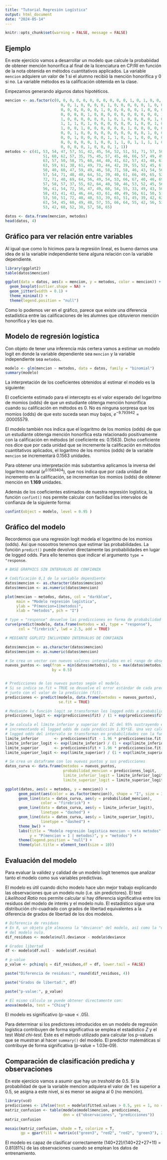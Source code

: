 ```yaml
---
title: "Tutorial Regresión Logística"
output: html_document
date: "2024-05-14"
---
```


```r
knitr::opts_chunk$set(warning = FALSE, message = FALSE) 
```

## Ejemplo 

En este ejercicio vamos a desarrollar un modelo que calcule la probabiidad de obtener mención honorífica al final de la licenciatura en CP/RI en función de la nota obtenida en métodos cuantitativos applicados. La variable `mencion` adquiere un valor de 1 si el alumno recibió la mención honorífica y 0 si no. La variable métodos es la calificación obtenida en la clase.

Empezamos generando algunos datos hipotéticos. 

```r
mencion <- as.factor(c(0, 0, 0, 0, 0, 0, 0, 0, 0, 0, 0, 1, 0, 1, 0, 0, 0, 0, 1,
                         0, 0, 1, 0, 0, 0, 0, 1, 0, 0, 0, 0, 0, 1, 0, 0, 1, 0, 1,
                         0, 0, 0, 0, 0, 0, 1, 0, 0, 0, 0, 0, 1, 0, 0, 0, 1, 0, 0,
                         0, 0, 0, 0, 1, 0, 0, 0, 0, 0, 0, 0, 0, 0, 0, 1, 0, 0, 0,
                         1, 0, 0, 0, 0, 0, 0, 1, 0, 1, 0, 0, 0, 0, 1, 0, 1, 0, 0,
                         1, 1, 1, 0, 1, 0, 0, 0, 0, 0, 0, 1, 0, 0, 1, 0, 0, 0, 1,
                         1, 0, 0, 1, 0, 0, 0, 0, 0, 0, 1, 0, 0, 0, 0, 0, 0, 1, 1,
                         0, 0, 1, 0, 0, 0, 0, 0, 0, 0, 0, 0, 0, 1, 0, 0, 0, 0, 0,
                         0, 0, 1, 0, 0, 0, 0, 1, 1, 0, 1, 1, 0, 0, 0, 0, 1, 0, 0,
                         0, 0, 0, 0, 0, 1, 0, 0, 1, 1, 0, 1, 1, 1, 1, 0, 0, 1, 0,
                         0, 0, 0, 0, 1, 0, 0, 0, 1, 1))
metodos <- c(41, 53, 54, 47, 57, 51, 42, 45, 54, 52, 51, 51, 71, 57, 50, 43,
                 51, 60, 62, 57, 35, 75, 45, 57, 45, 46, 66, 57, 49, 49, 57, 64,
                 63, 57, 50, 58, 75, 68, 44, 40, 41, 62, 57, 43, 48, 63, 39, 70,
                 63, 59, 61, 38, 61, 49, 73, 44, 42, 39, 55, 52, 45, 61, 39, 41,
                 50, 40, 60, 47, 59, 49, 46, 58, 71, 58, 46, 43, 54, 56, 46, 54,
                 57, 54, 71, 48, 40, 64, 51, 39, 40, 61, 66, 49, 65, 52, 46, 61,
                 72, 71, 40, 69, 64, 56, 49, 54, 53, 66, 67, 40, 46, 69, 40, 41,
                 57, 58, 57, 37, 55, 62, 64, 40, 50, 46, 53, 52, 45, 56, 45, 54,
                 56, 41, 54, 72, 56, 47, 49, 60, 54, 55, 33, 49, 43, 50, 52, 48,
                 58, 43, 41, 43, 46, 44, 43, 61, 40, 49, 56, 61, 50, 51, 42, 67,
                 53, 50, 51, 72, 48, 40, 53, 39, 63, 51, 45, 39, 42, 62, 44, 65,
                 63, 54, 45, 60, 49, 48, 57, 55, 66, 64, 55, 42, 56, 53, 41, 42,
                 53, 42, 60, 52, 38, 57, 58, 65)

datos <- data.frame(mencion, metodos)
head(datos, 4)
```

## Gráfico para ver relación entre variables

Al igual que como lo hicimos para la regresión lineal, es bueno darnos una idea de si la variable independiente tiene alguna relación con la variable dependiente.  

```r
library(ggplot2)
table(datos$mencion)
```

```r
ggplot(data = datos, aes(x = mencion, y = metodos, color = mencion)) +
  geom_boxplot(outlier.shape = NA) +
  geom_jitter(width = 0.1) +
  theme_minimal() +
  theme(legend.position = "null")
```

Como lo podemos ver en el gráfico, parece que existe una diferencia estadística entre las calificaciones de les alumnes que obtuvieron mención honorífica y les que no. 

## Modelo de regresión logística

Con objeto de tener una inferencia más certera vamos a estimar un modelo logit en donde la variable dependiente sea `mencion` y la variable independiente sea `metodos`. 

```r
modelo <- glm(mencion ~ metodos, data = datos, family = "binomial")
summary(modelo)
```

La interpretación de los coeficientes obtenidos al estimar el modelo es la siguiente: 

El coeficiente estimado para el intercepto es el valor esperado del logaritmo de momios (odds) de que un estudiante obtenga mención honorífica cuando su calificación en métodos es 0.  No es ninguna sorpresa que los momios (odds) de que esto suceda sean muy bajos, *e*$^{-9.793942}$ = .00005579. 

El modelo también nos indica que el logaritmo de los momios (odds) de que un estudiante obtenga mención honorífica esta relacionado positivamente con la calificación en métodos (el coeficiente es: 0.1563). Dicho coeficiente nos dice que por cada unidad que se incremente la calificación en métodos cuantitativos aplicados, el logaritmo de los momios (odds) de la variable `mencion` se incrementará 0.1563 unidades.  

Para obtener una interpretación más substantiva aplicamos la inversa del logaritmo natural (*e*$^{0.1563404}$), que nos indica que por cada unidad de incremento en la calificación, se incrementan los momios (odds) de obtener mención en **1.169** unidades. 

Además de los coeficientes estimados de nuestra regresión logística, la función `confint()` nos permite calcular con facilidad los intervalos de confianza de la siguiente forma: 

```r
confint(object = modelo, level = 0.95 )
```

## Gráfico del modelo

Recordemos que una regresión logit modela el logaritmo de los momios (odds). Así que nosootros tenemos que estimar las probabilidades. La función `predict()` puede devolver directamente las probabilidades en lugar de logged odds. Para ello tenemos que indicar el argumento `type = "response`. 

```r
# BASE GRAPHICS SIN INTERVALOS DE CONFIANZA

# Codificación 0,1 de la variable dependiente
datos$mencion <- as.character(datos$mencion)
datos$mencion <- as.numeric(datos$mencion)

plot(mencion ~ metodos, datos, col = "darkblue",
     main = "Modelo regresión logística",
     ylab = "P(mencion=1|metodos)",
     xlab = "metodos", pch = "I")

# type = "response" devuelve las predicciones en forma de probabilidad en lugar de en loged odds
curve(predict(modelo, data.frame(metodos = x), type = "response"),
      col = "firebrick", lwd = 2.5, add = TRUE)
```

```r
# MEDIANTE GGPLOT2 INCLUYENDO INTERVALOS DE CONFIANZA

datos$mencion <- as.character(datos$mencion)
datos$mencion <- as.numeric(datos$mencion)

# Se crea un vector con nuevos valores interpolados en el rango de observaciones.
nuevos_puntos <- seq(from = min(datos$metodos), to = max(datos$metodos),
                     by = 0.5)


# Predicciones de los nuevos puntos según el modelo. 
# Si se indica se.fit = TRUE se devuelve el error estándar de cada predicción
# junto con el valor de la predicción (fit).
predicciones <- predict(modelo, data.frame(metodos = nuevos_puntos),
                        se.fit = TRUE)

# Mediante la función logit se transforman los logged odds a probabilidades.
predicciones_logit <- exp(predicciones$fit) / (1 + exp(predicciones$fit))

# Se calcula el límite inferior y superior del IC del 95% sustrayendo e
# incrementando el logged odds de cada predicción 1.95*SE. Una vez calculados los
# logged odds del intervalo se transforman en probabilidades con la función logit.
limite_inferior       <- predicciones$fit - 1.96 * predicciones$se.fit
limite_inferior_logit <- exp(limite_inferior) / (1 + exp(limite_inferior))
limite_superior       <- predicciones$fit + 1.96 * predicciones$se.fit
limite_superior_logit <- exp(limite_superior) / (1 + exp(limite_superior))

# Se crea un dataframe con los nuevos puntos y sus predicciones
datos_curva <- data.frame(metodos = nuevos_puntos,
                          probabilidad_mencion = predicciones_logit,
                          limite_inferior_logit = limite_inferior_logit, 
                          limite_superior_logit = limite_superior_logit)

ggplot(datos, aes(x = metodos, y = mencion)) +
      geom_point(aes(color = as.factor(mencion)), shape = "I", size = 3) + 
      geom_line(data = datos_curva, aes(y = probabilidad_mencion),
                color = "firebrick") + 
      geom_line(data = datos_curva, aes(y = limite_inferior_logit),
                linetype = "dashed") + 
      geom_line(data = datos_curva, aes(y = limite_superior_logit),
                linetype = "dashed") + 
      theme_bw() +
      labs(title = "Modelo regresión logística mencion ~ nota metodos",
           y = "P(mencion = 1 | metodos)", y = "metodos") + 
      theme(legend.position = "null") +
      theme(plot.title = element_text(size = 10))
```

## Evaluación del modelo

Para evaluar la validez y calidad de un modelo logit tenemos que analizar tanto el modelo como sus variables predictivas. 

El modelo es útil cuando dicho modelo hace ubn mejor trabajo explicando las observaciones que un modelo nulo (i.e. sin predictores).  El test *Likelihood Ratio* nos permite calcular si hay diferencia significativa entre los residuos del modelo de interés y el modelo nulo. El estadístico sigue una distribución chi-cuadrado con grados de libertad equivalentes a la diferencia de grados de libertad de los dos modelos.

```r
# Diferencia de residuos
# En R, un objeto glm almacena la "deviance" del modelo, así como la "deviance"
# del modelo nulo. 
dif_residuos <- modelo$null.deviance - modelo$deviance

# Grados libertad
df <- modelo$df.null - modelo$df.residual

# p-value
p_value <- pchisq(q = dif_residuos,df = df, lower.tail = FALSE)

paste("Diferencia de residuos:", round(dif_residuos, 4))
```

```r
paste("Grados de libertad:", df)
```

```r
paste("p-value:", p_value)
```

```r
# El mismo cálculo se puede obtener directamente con:
anova(modelo, test = "Chisq")
```

El modelo es significativo (p-vaue < .05). 

Para determinar si los predictores introducidos en un modelo de regresión logística contribuyen de forma significativa se emplea el estadístico *Z* y el test *Wald chi-test*. Este es el método utilizado para calcular los p-values que se muestran al hacer `summary()` del modelo. El predictor matemáticas sí contribuye de forma significativa (p-value = 1.03e-09).

## Comparación de clasificación predicha y observaciones

En este ejercicio vamos a asumir que hay un *treshold* de 0.5. Si la probabilidad de que la variable mencion adquiera el valor de 1 es superior a 0.5, se asigna a este nivel, si es menor se asigna al 0 (no mención). 

```r
library(vcd)
predicciones <- ifelse(test = modelo$fitted.values > 0.5, yes = 1, no = 0)
matriz_confusion <- table(modelo$model$mencion, predicciones,
                          dnn = c("observaciones", "predicciones"))
matriz_confusion
```

```r
mosaic(matriz_confusion, shade = T, colorize = T,
       gp = gpar(fill = matrix(c("green3", "red2", "red2", "green3"), 2, 2)))
```

El modelo es capaz de clasificar correctamente (140+22)/(140+22+27+11) = 0.81(81%) de las observaciones cuando se emplean los datos de entrenamiento.
